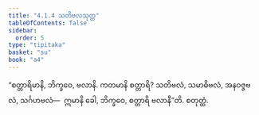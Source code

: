 ```yaml
---
title: "4.1.4 သတိဗလသုတ္တ"
tableOfContents: false
sidebar:
  order: 5
type: "tipitaka"
basket: "su"
book: "a4"
---
```



<DynamicBreadcrumb />

<Division number="154" book="a4">

<Paragraph number="913" book="a4">
“စတ္တာရိမာနိ, ဘိက္ခဝေ, ဗလာနိ. ကတမာနိ စတ္တာရိ? သတိဗလံ, သမာဓိဗလံ, အနဝဇ္ဇဗလံ, သင်္ဂဟဗလံ—  ဣမာနိ ခေါ, ဘိက္ခဝေ, စတ္တာရိ ဗလာနီ”တိ.

</Paragraph>
</Division>

<Paragraph number="914" type="center" book="a4">
စတုတ္ထံ.
</Paragraph>
